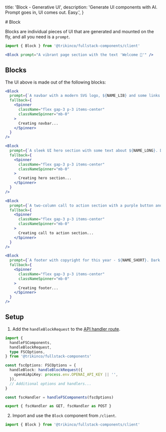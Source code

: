 
  title: 'Block - Generative UI',
  description:
    'Generate UI components with AI. Prompt goes in, UI comes out. Easy.',
}

<Prose className="mb-6">
# Block

Blocks are individual pieces of UI that are generated and mounted on the fly, and all you need is a `prompt`.

```jsx
import { Block } from '@trikinco/fullstack-components/client'
```

```jsx
<Block prompt="A vibrant page section with the text 'Welcome 👋'" />
```

</Prose>

<Blocks />

<Prose className="mt-6">

## Blocks

The UI above is made out of the following blocks:

```jsx
<Block
  prompt={`A navbar with a modern SVG logo, ${NAME_LIB} and some links. Dark bg, light text.`}
  fallback={
    <Spinner
      className="flex gap-3 p-3 items-center"
      classNameSpinner="mb-0"
    >
      Creating navbar...
    </Spinner>
  }
/>
```

```jsx
<Block
  prompt={`A sleek UI hero section with some text about ${NAME_LONG}. Dark bg, light text.`}
  fallback={
    <Spinner
      className="flex gap-3 p-3 items-center"
      classNameSpinner="mb-0"
    >
      Creating hero section...
    </Spinner>
  }
/>
```

```jsx
<Block
  prompt={`A two-column call to action section with a purple button and some text listing some features of ${NAME_LONG} in one column, and a photo from Unsplash in the other column. Dark bg, light text.`}
  fallback={
    <Spinner
      className="flex gap-3 p-3 items-center"
      classNameSpinner="mb-0"
    >
      Creating call to action section...
    </Spinner>
  }
/>
```

```jsx
<Block
  prompt={`A footer with copyright for this year - ${NAME_SHORT}. Dark bg, light text.`}
  fallback={
    <Spinner
      className="flex gap-3 p-3 items-center"
      classNameSpinner="mb-0"
    >
      Creating footer...
    </Spinner>
  }
/>
```

## Setup

1. Add the `handleBlockRequest` to the [API handler route](/docs/get-started/#setup).

```ts title="app/api/fsutils/[...fscomponents]/route.ts"
import {
  handleFSComponents,
  handleBlockRequest,
  type FSCOptions,
} from '@trikinco/fullstack-components'

const fscOptions: FSCOptions = {
  handleBlock: handleBlockRequest({
    openAiApiKey: process.env.OPENAI_API_KEY || '',
  }),
  // Additional options and handlers...
}

const fscHandler = handleFSComponents(fscOptions)

export { fscHandler as GET, fscHandler as POST }
```

2. Import and use the `Block` component from `/client`.

```jsx
import { Block } from '@trikinco/fullstack-components/client'
```

</Prose>

